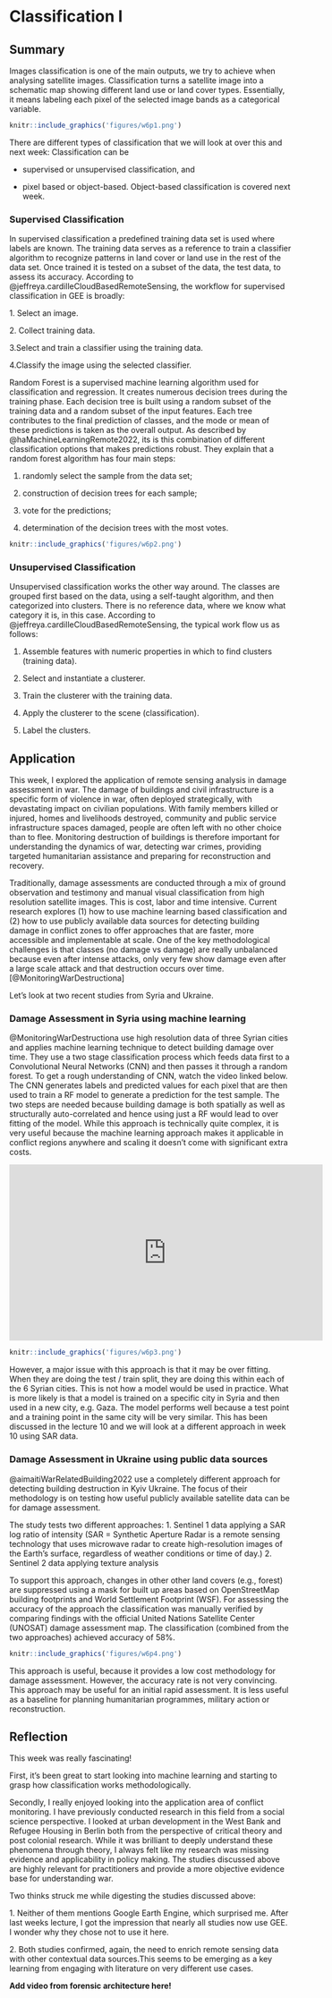 # Classification I

## Summary

Images classification is one of the main outputs, we try to achieve when analysing satellite images. Classification turns a satellite image into a schematic map showing different land use or land cover types. Essentially, it means labeling each pixel of the selected image bands as a categorical variable.

```r
knitr::include_graphics('figures/w6p1.png')
```

There are different types of classification that we will look at over this and next week: Classification can be

-   supervised or unsupervised classification, and

-   pixel based or object-based. Object-based classification is covered next week.

### Supervised Classification

In supervised classification a predefined training data set is used where labels are known. The training data serves as a reference to train a classifier algorithm to recognize patterns in land cover or land use in the rest of the data set. Once trained it is tested on a subset of the data, the test data, to assess its accuracy. According to @jeffreya.cardilleCloudBasedRemoteSensing, the workflow for supervised classification in GEE is broadly: 

1\. Select an image.

2\. Collect training data.

3.Select and train a classifier using the training data.

4.Classify the image using the selected classifier.

Random Forest is a supervised machine learning algorithm used for classification and regression. It creates numerous decision trees during the training phase. Each decision tree is built using a random subset of the training data and a random subset of the input features. Each tree contributes to the final prediction of classes, and the mode or mean of these predictions is taken as the overall output. As described by @haMachineLearningRemote2022, its is this combination of different classification options that makes predictions robust. They explain that a random forest algorithm has four main steps:

1.  randomly select the sample from the data set;

2.  construction of decision trees for each sample;

3.  vote for the predictions;

4.  determination of the decision trees with the most votes.

```r
knitr::include_graphics('figures/w6p2.png')

```

### Unsupervised Classification

Unsupervised classification works the other way around. The classes are grouped first based on the data, using a self-taught algorithm, and then categorized into clusters. There is no reference data, where we know what category it is, in this case. According to @jeffreya.cardilleCloudBasedRemoteSensing, the typical work flow us as follows:  

1.  Assemble features with numeric properties in which to find clusters (training data).

2.  Select and instantiate a clusterer.

3.  Train the clusterer with the training data.

4.  Apply the clusterer to the scene (classification).

5.  Label the clusters.

## Application

This week, I explored the application of remote sensing analysis in damage assessment in war. The damage of buildings and civil infrastructure is a specific form of violence in war, often deployed strategically, with devastating impact on civilian populations. With family members killed or injured, homes and livelihoods destroyed, community and public service infrastructure spaces damaged, people are often left with no other choice than to flee. Monitoring destruction of buildings is therefore important for understanding the dynamics of war, detecting war crimes, providing targeted humanitarian assistance and preparing for reconstruction and recovery.

Traditionally, damage assessments are conducted through a mix of ground observation and testimony and manual visual classification from high resolution satellite images. This is cost, labor and time intensive. Current research explores (1) how to use machine learning based classification and (2) how to use publicly available data sources for detecting building damage in conflict zones to offer approaches that are faster, more accessible and implementable at scale. One of the key methodological challenges is that classes (no damage vs damage) are really unbalanced because even after intense attacks, only very few show damage even after a large scale attack and that destruction occurs over time. [@MonitoringWarDestructiona]

Let's look at two recent studies from Syria and Ukraine.

### Damage Assessment in Syria using machine learning

@MonitoringWarDestructiona use high resolution data of three Syrian cities and applies machine learning technique to detect building damage over time. They use a two stage classification process which feeds data first to a Convolutional Neural Networks (CNN) and then passes it through a random forest. To get a rough understanding of CNN, watch the video linked below. The CNN generates labels and predicted values for each pixel that are then used to train a RF model to generate a prediction for the test sample. The two steps are needed because building damage is both spatially as well as structurally auto-correlated and hence using just a RF would lead to over fitting of the model. While this approach is technically quite complex, it is very useful because the machine learning approach makes it applicable in conflict regions anywhere and scaling it doesn't come with significant extra costs.

```{=html}
<iframe width="560" height="315" src="https://www.youtube.com/embed/vJiZqZRkIg8" frameborder="0" allowfullscreen></iframe>
```
```r
knitr::include_graphics('figures/w6p3.png')
```

However, a major issue with this approach is that it may be over fitting. When they are doing the test / train split, they are doing this within each of the 6 Syrian cities. This is not how a model would be used in practice. What is more likely is that a model is trained on a specific city in Syria and then used in a new city, e.g. Gaza. The model performs well because a test point and a training point in the same city will be very similar. This has been discussed in the lecture 10 and we will look at a different approach in week 10 using SAR data.

### Damage Assessment in Ukraine using public data sources

@aimaitiWarRelatedBuilding2022 use a completely different approach for detecting building destruction in Kyiv Ukraine. The focus of their methodology is on testing how useful publicly available satellite data can be for damage assessment.

The study tests two different approaches: 1. Sentinel 1 data applying a SAR log ratio of intensity (SAR = Synthetic Aperture Radar is a remote sensing technology that uses microwave radar to create high-resolution images of the Earth's surface, regardless of weather conditions or time of day.) 2. Sentinel 2 data applying texture analysis

To support this approach, changes in other other land covers (e.g., forest) are suppressed using a mask for built up areas based on OpenStreetMap building footprints and World Settlement Footprint (WSF). For assessing the accuracy of the approach the classification was manually verified by comparing findings with the official United Nations Satellite Center (UNOSAT) damage assessment map. The classification (combined from the two approaches) achieved accuracy of 58%.

```r
knitr::include_graphics('figures/w6p4.png')
```

This approach is useful, because it provides a low cost methodology for damage assessment. However, the accuracy rate is not very convincing. This approach may be useful for an initial rapid assessment. It is less useful as a baseline for planning humanitarian programmes, military action or reconstruction.

## Reflection

This week was really fascinating!

First, it's been great to start looking into machine learning and starting to grasp how classification works methodologically.

Secondly, I really enjoyed looking into the application area of conflict monitoring. I have previously conducted research in this field from a social science perspective. I looked at urban development in the West Bank and Refugee Housing in Berlin both from the perspective of critical theory and post colonial research. While it was brilliant to deeply understand these phenomena through theory, I always felt like my research was missing evidence and applicability in policy making. The studies discussed above are highly relevant for practitioners and provide a more objective evidence base for understanding war.

Two thinks struck me while digesting the studies discussed above:

1\. Neither of them mentions Google Earth Engine, which surprised me. After last weeks lecture, I got the impression that nearly all studies now use GEE. I wonder why they chose not to use it here.

2\. Both studies confirmed, again, the need to enrich remote sensing data with other contextual data sources.This seems to be emerging as a key learning from engaging with literature on very different use cases.

**Add video from forensic architecture here!**
